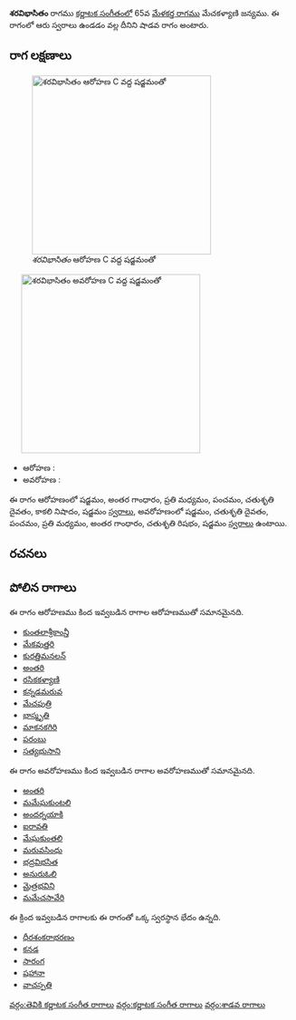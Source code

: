 {{Infobox ragam
	| name          	= శరవిభాసితం
	| synonym	    	= 
	| mela          	= 
	| chakra        	= 
	| janaka        	= 
	| type          	= శాడవ
	| arohanam      	= {{svaraC|S|G3|M2|P|D2|N3|S'}} 
	| avarohanam    	= {{svaraC|S'|D2|P|M2|G3|R2|S}}
	| jeeva         	=
	| chhaya        	=
	| nyasa         	=
	| vishesha      	= 
	| equivalent  		= 
}}
{{కర్ణాటక సంగీత రాగాలు}}
'''శరవిభాసితం''' రాగము [[కర్ణాటక సంగీతం]]లో 65వ [[మేళకర్త రాగము]] మేచకళ్యాణి జన్యము.  ఈ రాగంలో ఆరు స్వరాలు ఉండడం వల్ల దీనిని షాడవ రాగం అంటారు.


==రాగ లక్షణాలు==
[[Image:sharavibhasitam_ar_kb2wiki.png|thumb|right|316px|''శరవిభాసితం'' ఆరోహణ C వద్ద షడ్జమంతో]]
	[[Image:sharavibhasitam_av_kb2wiki.png|thumb|right|316px|''శరవిభాసితం'' అవరోహణ C వద్ద షడ్జమంతో]]

* ఆరోహణ : {{svaraC|S|G3|M2|P|D2|N3|S'}} 
* అవరోహణ : {{svaraC|S'|D2|P|M2|G3|R2|S}}

ఈ రాగం ఆరోహణంలో షడ్జమం, అంతర గాంధారం, ప్రతి మధ్యమం, పంచమం, చతుశృతి దైవతం, కాకలి  నిషాదం, షడ్జమం [[స్వరాలు]], అవరోహణంలో షడ్జమం, చతుశృతి దైవతం, పంచమం, ప్రతి మధ్యమం, అంతర గాంధారం, చతుశృతి రిషభం, షడ్జమం [[స్వరాలు]] ఉంటాయి.

==రచనలు==



==పోలిన రాగాలు==
ఈ రాగం ఆరోహణము కింద ఇవ్వబడిన రాగాల ఆరోహణముతో సమానమైనది.
* [[కుంతలాశ్రీకాంన్తీ]]
* [[మేకవుత్తరి]]
* [[కురత్తిమనలన్]]
* [[అంతరి]]
* [[రసికకళ్యాణి]]
* [[కన్నడమరువ]]
* [[మేచపుత్రి]]
* [[భాస్మృతి]]
* [[మాకనకగిరి]]
* [[పరంబు]]
* [[సత్యభుసాని]]

ఈ రాగం అవరోహణము కింద ఇవ్వబడిన రాగాల అవరోహణముతో సమానమైనది.
* [[అంతరి]]
* [[మమేఘకుంటలి]]
* [[అందర్నయాకి]]
* [[ఐరావతి]]
* [[మేఘకుంతలి]]
* [[మరువసింధు]]
* [[భద్రవిభసిత]]
* [[అనురుఓలి]]
* [[మైత్రభవిని]]
* [[మమేచసావేరి]]

ఈ క్రింద ఇవ్వబడిన రాగాలకు ఈ రాగంతో ఒక్క స్వరస్థాన భేదం ఉన్నది.
* [[ధీరశంకరాభరణం]]
* [[కనడ]]
* [[సారంగ]]
* [[షహానా]]
* [[వాచస్పతి]]



[[వర్గం:తెవికి కర్ణాటక సంగీత రాగాలు]]
[[వర్గం:కర్ణాటక సంగీత రాగాలు]]
[[వర్గం:శాడవ రాగాలు]]